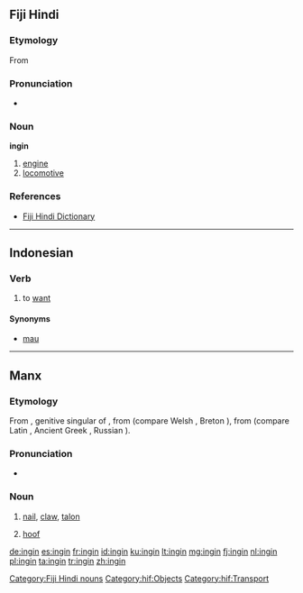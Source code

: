 ==Fiji Hindi==

===Etymology===
From {{etyl|en|hif}} {{term|engine|lang=en}}

===Pronunciation===
* {{IPA|/ɪnɡɪn/|lang=hif}}

===Noun===
'''ingin'''

# [[engine]]
# [[locomotive]]

===References===
* [http://www.geocities.com/fijihindi/FijiHindiEnglishDict.htm#i Fiji Hindi Dictionary]

[[Category:Fiji Hindi nouns]]
[[Category:hif:Objects]]
[[Category:hif:Transport]]

----

==Indonesian==

===Verb===
{{id-verb}}

# to [[want]]
#: {{usex|Aku '''ingin''' pergi ke sana|translation=I want to go there}}

====Synonyms====
* [[mau]]

----

==Manx==

===Etymology===
From {{etyl|sga|gv}} {{term|ingen|lang=sga}}, genitive singular of {{term|inga||nail|lang=sga}}, from {{etyl|cel-pro|gv}} {{recons|angʷīnā-|lang=cel-pro}} (compare Welsh {{term|ewin|lang=cy}}, Breton {{term|ivin|lang=br}}), from {{etyl|ine-pro|gv}} {{recons|h₃nogʰ-||nail|lang=ine-pro}} (compare Latin {{term|unguis|lang=la}}, Ancient Greek {{term|ὄνυξ|tr=onyx|lang=grc}}, Russian {{term|ноготь|tr=nógot’|lang=ru}}).

===Pronunciation===
* {{IPA|/ˈiŋən/|lang=gv}}

===Noun===
{{gv-noun|g=f|gen=ingin|pl=inginyn|pl2=ingnyn}}

# {{context|anatomy|lang=gv}} [[nail]], [[claw]], [[talon]]
# [[hoof]]

[[de:ingin]]
[[es:ingin]]
[[fr:ingin]]
[[id:ingin]]
[[ku:ingin]]
[[lt:ingin]]
[[mg:ingin]]
[[fj:ingin]]
[[nl:ingin]]
[[pl:ingin]]
[[ta:ingin]]
[[tr:ingin]]
[[zh:ingin]]